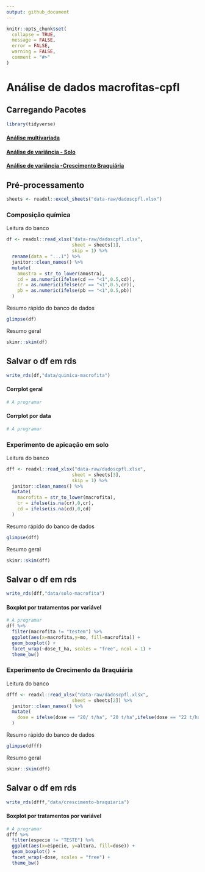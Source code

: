 ```yaml
---
output: github_document
---
```


<!-- README.md is generated from README.Rmd. Please edit that file -->

```r
knitr::opts_chunk$set(
  collapse = TRUE,
  message = FALSE,
  error = FALSE,
  warning = FALSE,
  comment = "#>"
)
```

# Análise de dados macrofitas-cpfl

## Carregando Pacotes

```r
library(tidyverse)
```
#### [Análise multivariada](https://arpanosso.github.io/macrofitas-cpfl/Docs/analise-multivariada.html)

#### [Análise de variância - Solo](https://arpanosso.github.io/macrofitas-cpfl/Docs/analise-varianca.html)

#### [Análise de variância -Crescimento Braquiária](https://arpanosso.github.io/macrofitas-cpfl/Docs/analise-crescimento.html)

## Pré-processamento
```r
sheets <- readxl::excel_sheets("data-raw/dadoscpfl.xlsx")
```
### Composição química

Leitura do banco
```r
df <- readxl::read_xlsx("data-raw/dadoscpfl.xlsx",
                        sheet = sheets[1],
                        skip = 1) %>% 
  rename(data = "...1") %>% 
  janitor::clean_names() %>% 
  mutate(
    amostra = str_to_lower(amostra),
    cd = as.numeric(ifelse(cd == "<1",0.5,cd)),
    cr = as.numeric(ifelse(cr == "<1",0.5,cr)),
    pb = as.numeric(ifelse(pb == "<1",0.5,pb))
  )
```
Resumo rápido do banco de dados

```r
glimpse(df)
```

Resumo geral
```r
skimr::skim(df)
```

## Salvar o df em rds

```r
write_rds(df,"data/quimica-macrofita")
```


#### Corrplot geral
```r
# A programar
```


#### Corrplot por data
```r
# A programar
```

### Experimento de apicação em solo

Leitura do banco
```r
dff <- readxl::read_xlsx("data-raw/dadoscpfl.xlsx",
                        sheet = sheets[3],
                        skip = 1) %>% 
  janitor::clean_names() %>% 
  mutate(
    macrofita = str_to_lower(macrofita),
    cr = ifelse(is.na(cr),0,cr),
    cd = ifelse(is.na(cd),0,cd)
  )
```
Resumo rápido do banco de dados

```r
glimpse(dff)
```

Resumo geral
```r
skimr::skim(dff)
```

## Salvar o df em rds

```r
write_rds(dff,"data/solo-macrofita")
```


#### Boxplot por tratamentos por variável
```r
# A programar
dff %>% 
  filter(macrofita != "testem") %>% 
  ggplot(aes(x=macrofita,y=mo, fill=macrofita)) +
  geom_boxplot() +
  facet_wrap(~dose_t_ha, scales = "free", ncol = 1) +
  theme_bw()
```




### Experimento de Crecimento da Braquiária

Leitura do banco
```r
dfff <- readxl::read_xlsx("data-raw/dadoscpfl.xlsx",
                        sheet = sheets[2]) %>% 
  janitor::clean_names() %>% 
  mutate(
    dose = ifelse(dose == "20/ t/ha", "20 t/ha",ifelse(dose == "22 t/ha", "20 t/ha",dose))
  )
```
Resumo rápido do banco de dados

```r
glimpse(dfff)
```

Resumo geral
```r
skimr::skim(dff)
```

## Salvar o df em rds

```r
write_rds(dfff,"data/crescimento-braquiaria")
```


#### Boxplot por tratamentos por variável
```r
# A programar
dfff %>% 
  filter(especie != "TESTE") %>% 
  ggplot(aes(x=especie, y=altura, fill=dose)) +
  geom_boxplot() +
  facet_wrap(~dose, scales = "free") +
  theme_bw()
```





